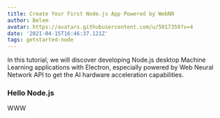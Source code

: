 ```yaml
---
title: Create Your First Node.js App Powered by WebNN
author: Belem
avatar: https://avatars.githubusercontent.com/u/5017359?v=4
date: '2021-04-15T16:46:37.121Z'
tags: getstarted-node
---
```


In this tutorial, we will discover developing Node.js desktop Machine Learning applications with Electron, especially powered by Web Neural Network API to get the AI hardware acceleration capabilities.

### Hello Node.js

WWW